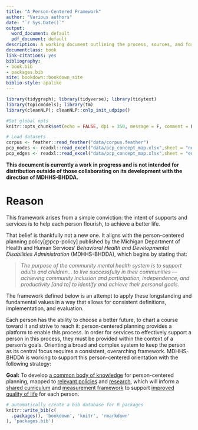 ```yaml
--- 
title: "A Person-Centered Framework"
author: "Various authors"
date: "`r Sys.Date()`"
output:
  word_document: default
  pdf_document: default
description: A working document outlining the process, sources, and formation of a comprehensive body of knowledge for person-centered planning.
documentclass: book
link-citations: yes
bibliography:
- book.bib
- packages.bib
site: bookdown::bookdown_site
biblio-style: apalike
---
```


```r
library(tidygraph); library(tidyverse); library(tidytext)
library(topicmodels); library(tm)
library(cleanNLP); cleanNLP::cnlp_init_udpipe()

#Set global opts
knitr::opts_chunk$set(echo = FALSE, dpi = 350, message = F, comment = F)

# Load datasets
corpus <- feather::read_feather("data/corpus.feather")
pcp_nodes <- readxl::read_excel("data/pcp_concept_map.xlsx",sheet = "nodes")
pcp_edges <- readxl::read_excel("data/pcp_concept_map.xlsx",sheet = "edges")

```

**This document is currently a work in progress and is not intended for distribution outside of those collaborating on its development with the direction of MDHHS-BHDDA.**

# Reason
 
This framework arises from a simple conviction: the intent of supports and services is to help each person flourish, to achieve a better life.

That belief is thankfully not a new one.  It aligns with the person-centered planning policy[@pcp-policy] published by the Michigan Department of Health and Human Services' *Behavioral Health and Developmental Disabilities Administration* (MDHHS-BHDDA), which begins by stating that:

> *The purpose of the community mental health system is to support adults and children... to live successfully in their communities — achieving community inclusion and participation, independence, and productivity [and to] to identify and achieve their personal goals.*

The framework defined below is an attempt to apply these longstanding and fundamental values in a way that allows for consistent definitions, implementation, and evaluation.

Each person has the ability to choose a better future, to chart a course toward it and strive to reach it: person-centered planning provides a platform to enable this process.  In order for services to effectively support a person in this process, they must be provided within the context of a person's goals. Orienting a broad and complex system to keep the person as its central focus requires a consistent, overarching framework.  MDHHS-BHDDA is working to support this person-centered orientation with the following strategy:

**Goal:** To develop [a common body of knowledge](#bok) for person-centered planning,
mapped to [relevant policies](#policy) and [research](#research),
which will inform a [shared curriculum](#curriculum)
and [measurement framework](#measure)
to support [improved quality of life](#pcpdca) for each person.


```r
# automatically create a bib database for R packages
knitr::write_bib(c(
  .packages(), 'bookdown', 'knitr', 'rmarkdown'
), 'packages.bib')
```
